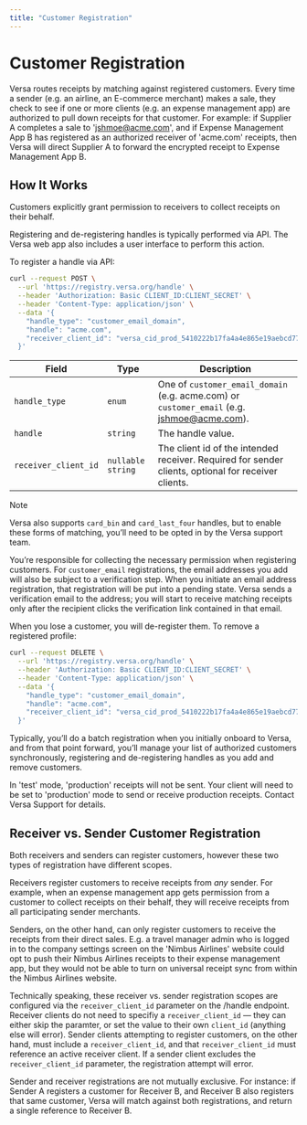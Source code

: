 ```yaml
---
title: "Customer Registration"
---
```


# Customer Registration

Versa routes receipts by matching against registered customers. Every time a sender (e.g. an airline, an E-commerce merchant) makes a sale, they check to see if one or more clients (e.g. an expense management app) are authorized to pull down receipts for that customer. For example: if Supplier A completes a sale to 'jshmoe@acme.com', and if Expense Management App B has registered as an authorized receiver of 'acme.com' receipts, then Versa will direct Supplier A to forward the encrypted receipt to Expense Management App B.

## How It Works

Customers explicitly grant permission to receivers to collect receipts on their behalf.

Registering and de-registering handles is typically performed via API. The Versa web app also includes a user interface to perform this action.

To register a handle via API:

```bash
curl --request POST \
  --url 'https://registry.versa.org/handle' \
  --header 'Authorization: Basic CLIENT_ID:CLIENT_SECRET' \
  --header 'Content-Type: application/json' \
  --data '{
    "handle_type": "customer_email_domain",
    "handle": "acme.com",
    "receiver_client_id": "versa_cid_prod_5410222b17fa4a4e865e19aebcd77cba"
  }'
```

| Field                | Type              | Description                                                                                         |
| -------------------- | ----------------- | --------------------------------------------------------------------------------------------------- |
| `handle_type`        | `enum`            | One of `customer_email_domain` (e.g. acme.com) or `customer_email` (e.g. jshmoe@acme.com).          |
| `handle`             | `string`          | The handle value.                                                                                   |
| `receiver_client_id` | `nullable string` | The client id of the intended receiver. Required for sender clients, optional for receiver clients. |

> [!NOTE]
> Versa also supports `card_bin` and `card_last_four` handles, but to enable these forms of matching, you’ll need to be opted in by the Versa support team.

You’re responsible for collecting the necessary permission when registering customers. For `customer_email` registrations, the email addresses you add will also be subject to a verification step. When you initiate an email address registration, that registration will be put into a pending state. Versa sends a verification email to the address; you will start to receive matching receipts only after the recipient clicks the verification link contained in that email.

When you lose a customer, you will de-register them. To remove a registered profile:

```bash
curl --request DELETE \
  --url 'https://registry.versa.org/handle' \
  --header 'Authorization: Basic CLIENT_ID:CLIENT_SECRET' \
  --header 'Content-Type: application/json' \
  --data '{
    "handle_type": "customer_email_domain",
    "handle": "acme.com",
    "receiver_client_id": "versa_cid_prod_5410222b17fa4a4e865e19aebcd77cba"
  }'
```

Typically, you’ll do a batch registration when you initially onboard to Versa, and from that point forward, you’ll manage your list of authorized customers synchronously, registering and de-registering handles as you add and remove customers.

In 'test' mode, 'production' receipts will not be sent. Your client will need to be set to 'production' mode to send or receive production receipts. Contact Versa Support for details.

## Receiver vs. Sender Customer Registration

Both receivers and senders can register customers, however these two types of registration have different scopes.

Receivers register customers to receive receipts from _any_ sender. For example, when an expense management app gets permission from a customer to collect receipts on their behalf, they will receive receipts from all participating sender merchants.

Senders, on the other hand, can only register customers to receive the receipts from their direct sales. E.g. a travel manager admin who is logged in to the company settings screen on the 'Nimbus Airlines' website could opt to push their Nimbus Airlines receipts to their expense management app, but they would not be able to turn on universal receipt sync from within the Nimbus Airlines website.

Technically speaking, these receiver vs. sender registration scopes are configured via the `receiver_client_id` parameter on the /handle endpoint. Receiver clients do not need to specifiy a `receiver_client_id` — they can either skip the paramter, or set the value to their own `client_id` (anything else will error). Sender clients attempting to register customers, on the other hand, must include a `receiver_client_id`, and that `receiver_client_id` must reference an active receiver client. If a sender client excludes the `receiver_client_id` parameter, the registration attempt will error.

Sender and receiver registrations are not mutually exclusive. For instance: if Sender A registers a customer for Receiver B, and Receiver B also registers that same customer, Versa will match against both registrations, and return a single reference to Receiver B.
